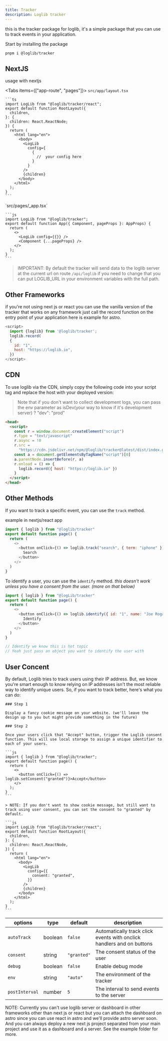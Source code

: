 ```yaml
---
title: Tracker
description: Loglib tracker
---
```


this is the tracker package for loglib, it's a simple package that you can use to track events in your application.

Start by installing the package

```bash
pnpm i @loglib/tracker
```

## NextJS

usage with nextjs

<Tabs items={["app-route", "pages"]}>
  <Tab value="app-route">
    `src/app/layout.tsx`

    ```ts
    import LogLib from "@loglib/tracker/react";
    export default function RootLayout({
      children,
    }: {
      children: React.ReactNode;
    }) {
      return (
        <html lang="en">
          <body>
            <LogLib
              config={
                {
                  //  your config here
                }
              }
            />
            {children}
          </body>
        </html>
      );
    }
    ```

  </Tab>
  <Tab value="pages">
    `src/pages/_app.tsx`

    ```js
    import LogLib from "@loglib/tracker";
    export default function App({ Component, pageProps }: AppProps) {
      return (
        <>
          <LogLib config={{}} />
          <Component {...pageProps} />
        </>
      );
    }
    ```

  </Tab>
</Tabs>

> IMPORTANT: By default the tracker will send data to the loglib server at the current url on route `/api/loglib` if you need to change that you can put LOGLIB_URL in your environment variables with the full path.

## Other Frameworks

if you're not using next js or react you can use the vanilla version of the tracker that works on any framework just call the record function on the entry point of your application here is example for astro.

```js
<script>
  import {loglib} from '@loglib/tracker';
  loglib.record(
  {
    id: "1",
    host: "https://loglib.io",
  })
</script>
```

## CDN

To use loglib via the CDN, simply copy the following code into your script tag and replace the host with your deployed version:

> Note that if you don't want to collect development logs, you can pass the env parameter as isDev(your way to know if it's development server) ? "dev": "prod"

```html
<head>
  <script>
    const r = window.document.createElement("script")
    r.type = "text/javascript"
    r.async = !0
    r.src =
      "https://cdn.jsdelivr.net/npm/@loglib/tracker@latest/dist/index.global.js"
    const a = document.getElementsByTagName("script")[0]
    a.parentNode.insertBefore(r, a)
    r.onload = () => {
      loglib.record({ host: "https://loglib.io" })
    }
  </script>
</head>
```

## Other Methods

If you want to track a specific event, you can use the `track` method.

example in nextjs/react app

```js
import { loglib } from "@loglib/tracker"
export default function page() {
  return (
    <>
      <button onClick={() => loglib.track("search", { term: "iphone" })}>
        Search
      </button>
    </>
  )
}
```

To identify a user, you can use the `identify` method.
_this doesn't work unless you have a consent from the user. (more on that below)_

```js
import { loglib } from "@logLib/tracker"
export default function page() {
  return (
    <>
      <button onClick={() => loglib.identify({ id: "1", name: "Joe Rogan" })}>
        Identify
      </button>
    </>
  )
}

// Identify we know this is hot topic
// Yeah just pass an object you want to identify the user with
```

## User Concent

By default, Loglib tries to track users using their IP address. But, we know you're smart enough to know relying on IP addresses isn't the most reliable way to identify unique users. So, if you want to track better, here's what you can do:

<Steps>

    ### Step 1

    Display a fancy cookie message on your website. (we'll leave the design up to you but might provide something in the future)

    ### Step 2

    Once your users click that "Accept" button, trigger the Loglib consent function. This will use local storage to assign a unique identifier to each of your users.

    ```js
    import { loglib } from "@loglib/tracker";
    export default function page() {
      return (
        <>
          <button onClick={() => loglib.setConsent("granted")}>Accept</button>
        </>
      );
    }
    ```

    > NOTE: If you don't want to show cookie message, but still want to track using user consent, you can set the consent to "granted" by default.

    ```js
    import LogLib from "@loglib/tracker/react";
    export default function RootLayout({
      children,
    }: {
      children: React.ReactNode,
    }) {
      return (
        <html lang="en">
          <body>
            <LogLib
              config={{
                consent: "granted",
              }}
            />
            {children}
          </body>
        </html>
      );
    }
    ```

</Steps>

| options        | type    | default     | description                                                           |
| -------------- | ------- | ----------- | --------------------------------------------------------------------- |
| `autoTrack`    | boolean | `false`     | Automatically track click events with onclick handlers and on buttons |
| `consent`      | string  | `"granted"` | The consent status of the user                                        |
| `debug`        | boolean | `false`     | Enable debug mode                                                     |
| `env`          | string  | `"auto"`    | The environment of the tracker                                        |
| `postInterval` | number  | `5`         | The interval to send events to the server                             |

<Callout>
  NOTE: Currently you can't use loglib server or dashboard in other frameworks
  other than next js or react but you can attach the dashboard on astro since
  you can use react in astro and we'll provide astro server soon. And you can
  always deploy a new next js project separated from your main project and use
  it as a dashboard and a server. See the example folder for more.
</Callout>
